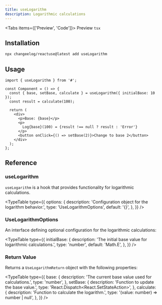 ```yaml
---
title: useLogarithm
description: Logarithmic calculations
---
```


<Tabs items={['Preview', 'Code']}>
  <Tab value="Preview">Preview</Tab>
  <Tab value="Code">```tsx ```</Tab>
</Tabs>

## Installation

```bash
npx changeelog/reactuse@latest add useLogarithm
```

## Usage

```tsx
import { useLogarithm } from '#';

const Component = () => {
  const { base, setBase, calculate } = useLogarithm({ initialBase: 10 });
  const result = calculate(100);

  return (
    <div>
      <p>Base: {base}</p>
      <p>
        Log{base}(100) = {result !== null ? result : 'Error'}
      </p>
      <button onClick={() => setBase(2)}>Change to base 2</button>
    </div>
  );
};
```

## Reference

### useLogarithm

`useLogarithm` is a hook that provides functionality for logarithmic calculations.

<TypeTable
  type={{
    options: {
      description: 'Configuration object for the logarithm behavior.',
      type: 'UseLogarithmOptions',
      default: '{}',
    },
  }}
/>

### UseLogarithmOptions

An interface defining optional configuration for the logarithmic calculations:

<TypeTable
  type={{
    initialBase: {
      description: 'The initial base value for logarithmic calculations.',
      type: 'number',
      default: 'Math.E',
    },
  }}
/>

### Return Value

Returns a `UseLogarithmReturn` object with the following properties:

<TypeTable
  type={{
    base: {
      description: 'The current base value used for calculations.',
      type: 'number',
    },
    setBase: {
      description: 'Function to update the base value.',
      type: 'React.Dispatch<React.SetStateAction>',
    },
    calculate: {
      description: 'Function to calculate the logarithm.',
      type: '(value: number) => number | null',
    },
  }}
/>

